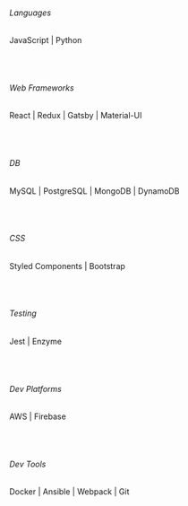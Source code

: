###### Languages
JavaScript | Python

<br/>
<br/>

###### Web Frameworks
React | Redux | Gatsby | Material-UI

<br/>
<br/>

###### DB
MySQL | PostgreSQL | MongoDB | DynamoDB

<br/>
<br/>

###### CSS
Styled Components | Bootstrap

<br/>
<br/>

###### Testing
Jest | Enzyme

<br/>
<br/>

###### Dev Platforms
AWS | Firebase

<br/>
<br/>

###### Dev Tools  
Docker | Ansible | Webpack | Git
